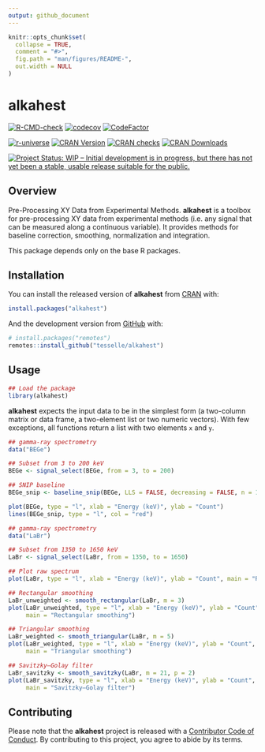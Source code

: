 ```yaml
---
output: github_document
---
```


<!-- README.md is generated from README.Rmd. Please edit that file -->

```r
knitr::opts_chunk$set(
  collapse = TRUE,
  comment = "#>",
  fig.path = "man/figures/README-",
  out.width = NULL
)
```

# alkahest

<!-- badges: start -->
[![R-CMD-check](https://github.com/tesselle/alkahest/workflows/R-CMD-check/badge.svg)](https://github.com/tesselle/alkahest/actions)
[![codecov](https://codecov.io/gh/tesselle/alkahest/branch/master/graph/badge.svg)](https://app.codecov.io/gh/tesselle/alkahest)
[![CodeFactor](https://www.codefactor.io/repository/github/tesselle/alkahest/badge/main)](https://www.codefactor.io/repository/github/tesselle/alkahest/overview/main)

[![r-universe](https://tesselle.r-universe.dev/badges/alkahest)](https://tesselle.r-universe.dev){.pkgdown-devel}
[![CRAN Version](http://www.r-pkg.org/badges/version/alkahest)](https://cran.r-project.org/package=alkahest){.pkgdown-release}
[![CRAN checks](https://cranchecks.info/badges/worst/alkahest)](https://cran.r-project.org/web/checks/check_results_alkahest.html){.pkgdown-release}
[![CRAN Downloads](http://cranlogs.r-pkg.org/badges/alkahest)](https://cran.r-project.org/package=alkahest){.pkgdown-release}

[![Project Status: WIP – Initial development is in progress, but there has not yet been a stable, usable release suitable for the public.](https://www.repostatus.org/badges/latest/wip.svg)](https://www.repostatus.org/#wip)
<!-- badges: end -->

## Overview

Pre-Processing XY Data from Experimental Methods. **alkahest** is a toolbox for pre-processing XY data from experimental methods (i.e. any signal that can be measured along a continuous variable). It provides methods for baseline correction, smoothing, normalization and integration.

This package depends only on the base R packages.

## Installation

You can install the released version of **alkahest** from [CRAN](https://CRAN.R-project.org) with:

```r
install.packages("alkahest")
```

And the development version from [GitHub](https://github.com/) with:

```r
# install.packages("remotes")
remotes::install_github("tesselle/alkahest")
```

## Usage

```r
## Load the package
library(alkahest)
```

**alkahest** expects the input data to be in the simplest form (a two-column matrix or data frame, a two-element list or two numeric vectors). With few exceptions, all functions return a list with two elements `x` and `y`.

```r
## gamma-ray spectrometry
data("BEGe")

## Subset from 3 to 200 keV
BEGe <- signal_select(BEGe, from = 3, to = 200)

## SNIP baseline
BEGe_snip <- baseline_snip(BEGe, LLS = FALSE, decreasing = FALSE, n = 100)

plot(BEGe, type = "l", xlab = "Energy (keV)", ylab = "Count")
lines(BEGe_snip, type = "l", col = "red")
```

```r
## gamma-ray spectrometry
data("LaBr")

## Subset from 1350 to 1650 keV
LaBr <- signal_select(LaBr, from = 1350, to = 1650)

## Plot raw spectrum
plot(LaBr, type = "l", xlab = "Energy (keV)", ylab = "Count", main = "Raw data")

## Rectangular smoothing
LaBr_unweighted <- smooth_rectangular(LaBr, m = 3)
plot(LaBr_unweighted, type = "l", xlab = "Energy (keV)", ylab = "Count",
     main = "Rectangular smoothing") 

## Triangular smoothing
LaBr_weighted <- smooth_triangular(LaBr, m = 5)
plot(LaBr_weighted, type = "l", xlab = "Energy (keV)", ylab = "Count",
     main = "Triangular smoothing")

## Savitzky–Golay filter
LaBr_savitzky <- smooth_savitzky(LaBr, m = 21, p = 2)
plot(LaBr_savitzky, type = "l", xlab = "Energy (keV)", ylab = "Count",
     main = "Savitzky–Golay filter")
```

## Contributing

Please note that the **alkahest** project is released with a [Contributor Code of Conduct](https://www.tesselle.org/conduct.html). By contributing to this project, you agree to abide by its terms.
